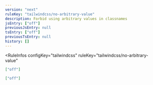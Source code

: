 ```yaml
---
version: "next"
ruleKey: "tailwindcss/no-arbitrary-value"
description: Forbid using arbitrary values in classnames
jsEntry: ["off"]
previousJsEntry: null
tsEntry: ["off"]
previousTsEntry: null
history: []
---
```


<RuleInfos 
  configKey="tailwindcss" 
  ruleKey="tailwindcss/no-arbitrary-value" 
>

```json
["off"]
```

```json
["off"]
```

</RuleInfos>
